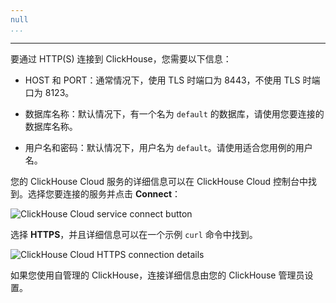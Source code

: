 ```yaml
---
null
...
```

---


要通过 HTTP(S) 连接到 ClickHouse，您需要以下信息：

- HOST 和 PORT：通常情况下，使用 TLS 时端口为 8443，不使用 TLS 时端口为 8123。

- 数据库名称：默认情况下，有一个名为 `default` 的数据库，请使用您要连接的数据库名称。

- 用户名和密码：默认情况下，用户名为 `default`。请使用适合您用例的用户名。

您的 ClickHouse Cloud 服务的详细信息可以在 ClickHouse Cloud 控制台中找到。选择您要连接的服务并点击 **Connect**：

<Image img={cloud_connect_button} size="md" alt="ClickHouse Cloud service connect button" border />

选择 **HTTPS**，并且详细信息可以在一个示例 `curl` 命令中找到。

<Image img={connection_details_https} size="md" alt="ClickHouse Cloud HTTPS connection details" border/>

如果您使用自管理的 ClickHouse，连接详细信息由您的 ClickHouse 管理员设置。

